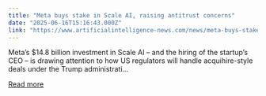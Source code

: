```yaml
---
title: "Meta buys stake in Scale AI, raising antitrust concerns"
date: "2025-06-16T15:16:43.000Z"
link: "https://www.artificialintelligence-news.com/news/meta-buys-stake-in-scale-ai-raising-antitrust-concerns/"
---
```


Meta&#8217;s $14.8 billion investment in Scale AI – and the hiring of the startup&#8217;s CEO – is drawing attention to how US regulators will handle acquihire-style deals under the Trump administrati...

[Read more](https://www.artificialintelligence-news.com/news/meta-buys-stake-in-scale-ai-raising-antitrust-concerns/)
